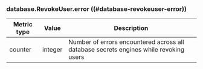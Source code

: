 ### database.RevokeUser.error ((#database-revokeuser-error))

Metric type | Value   | Description
----------- | ------- | -----------
counter     | integer | Number of errors encountered across all database secrets engines while revoking users